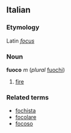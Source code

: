 ==Italian==
===Etymology===
Latin ''[[focus]]''
===Noun===
'''fuoco''' ''m'' (''plural'' [[fuochi]])

# [[fire]]

===Related terms===
*[[fochista]]
*[[focolare]]
*[[focoso]]